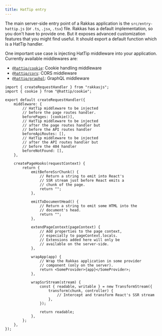 ```yaml
---
title: HatTip entry
---
```


The main server-side entry point of a Rakkas application is the `src/entry-hattip.js` (or `.ts`, `.jsx`, `.tsx`) file. Rakkas has a default implementation, so you don't have to provide one. But it exposes advanced customization features that you might find useful. It should export a default function which is a HatTip handler.

One important use case is injecting HatTip middleware into your application. Currently available middlewares are:

- [`@hattip/cookie`](https://github.com/hattipjs/hattip/blob/main/packages/middleware/cookie): Cookie handling middleware
- [`@hattip/cors`](https://github.com/hattipjs/hattip/blob/main/packages/middleware/cors): CORS middleware
- [`@hattip/graphql`](https://github.com/hattipjs/hattip/blob/main/packages/middleware/graphql): GraphQL middleware

```tsx
import { createRequestHandler } from "rakkasjs";
import { cookie } from "@hattip/cookie";

export default createRequestHandler({
	middleware: {
		// HatTip middleware to be injected
		// before the page routes handler.
		beforePages: [cookie()],
		// HatTip middleware to be injected
		// after the page routes handler but
		// before the API routes handler
		beforeApiRoutes: [],
		// HatTip middleware to be injected
		// after the API routes handler but
		// before the 404 handler
		beforeNotFound: [],
	},

	createPageHooks(requestContext) {
		return {
			emitBeforeSsrChunk() {
				// Return a string to emit into React's
				// SSR stream just before React emits a
				// chunk of the page.
				return "";
			},

			emitToDocumentHead() {
				// Return a string to emit some HTML into the
				// document's head.
				return "";
			},

			extendPageContext(pageContext) {
				// Add properties to the page context,
				// especially to pageContext.locals.
				// Extensions added here will only be
				// available on the server-side.
			},

			wrapApp(app) {
				// Wrap the Rakkas application in some provider
				// component (only on the server).
				return <SomeProvider>{app}</SomeProvider>;
			},

			wrapSsrStream(stream) {
				const { readable, writable } = new TransformStream({
					transform(chunk, controller) {
						// Intercept and transform React's SSR stream
					},
				});

				return readable;
			},
		};
	},
});
```
